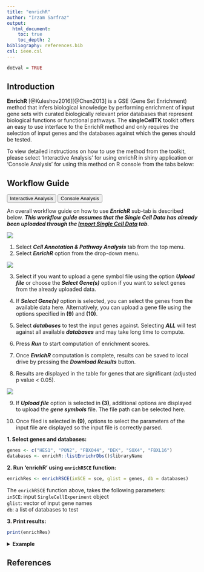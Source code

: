 ```yaml
---
title: "enrichR"
author: "Irzam Sarfraz"
output:
  html_document:
    toc: true
    toc_depth: 2
bibliography: references.bib
csl: ieee.csl
---
```

```r
doEval = TRUE
```
## Introduction
**EnrichR** [@Kuleshov2016][@Chen2013] is a GSE (Gene Set Enrichment) method that infers biological knowledge by performing enrichment of input gene sets with curated biologically relevant prior databases that represent biological functions or functional pathways. The **singleCellTK** toolkit offers an easy to use interface to the EnrichR method and only requires the selection of input genes and the databases against which the genes should be tested. <br>

To view detailed instructions on how to use the method from the toolkit, please select 'Interactive Analysis' for using enrichR in shiny application or 'Console Analysis' for using this method on R console from the tabs below:

````{=html}
<head>
<meta name="viewport" content="width=device-width, initial-scale=1">
</head>
<body>
````


## Workflow Guide

````{=html}
<div class="tab">
  <button class="tablinks" onclick="openTab(event, 'interactive')" id="ia-button">Interactive Analysis</button>
  <button class="tablinks" onclick="openTab(event, 'console')" id="console-button">Console Analysis</button>
</div>

<div id="interactive" class="tabcontent">
````

An overall workflow guide on how to use ***EnrichR*** sub-tab is described below. ***This workflow guide assumes that the Single Cell Data has already been uploaded through the [Import Single Cell Data](import_data.html) tab***. <br>

![](ui_screenshots/pathway_analysis/enrichR_1.png)

1. Select ***Cell Annotation & Pathway Analysis*** tab from the top menu. <br>
2. Select ***EnrichR*** option from the drop-down menu. <br>

![](ui_screenshots/pathway_analysis/enrichR_2.png)

3. Select if you want to upload a gene symbol file using the option ***Upload file*** or choose the ***Select Gene(s)*** option if you want to select genes from the already uploaded data. <br>

4. If ***Select Gene(s)*** option is selected, you can select the genes from the available data here. Alternatively, you can upload a gene file using the options specified in **(9)** and **(10)**. <br>

5. Select ***databases*** to test the input genes against. Selecting ***ALL*** will test against all available ***databases*** and may take long time to compute. <br>

6. Press ***Run*** to start computation of enrichment scores. <br>

7. Once ***EnrichR*** computation is complete, results can be saved to local drive by pressing the ***Download Results*** button. <br>

8. Results are displayed in the table for genes that are significant (adjusted p value < 0.05). <br>

![](ui_screenshots/pathway_analysis/enrichR_3.png)

9. If ***Upload file*** option is selected in **(3)**, additional options are displayed to upload the ***gene symbols*** file. The file path can be selected here. <br>

10. Once filed is selected in **(9)**, options to select the parameters of the input file are displayed so the input file is correctly parsed.


````{=html}
</div>
<div id="console" class="tabcontent">
````

**1. Select genes and databases:**
```r
genes <- c("HES1", "PON2", "FBXO44", "DEK", "SOX4", "FBXL16")
databases <- enrichR::listEnrichrDbs()$libraryName
```

**2. Run 'enrichR' using `enrichRSCE` function:**

```r
enrichRes <- enrichRSCE(inSCE = sce, glist = genes, db = databases)
```

The `enrichRSCE` function above, takes the following parameters: <br>
`inSCE`: input `SingleCellExperiment` object <br>
`glist`: vector of input gene names <br>
`db`: a list of databases to test <br>

**3. Print results:**
```r
print(enrichRes)
```


````{=html}
<details>
  <summary><b>Example</b></summary>
````  
  
```r
  # Load singleCellTK & pbmc3k example data
  library(singleCellTK)
  sce <- importExampleData(dataset = "pbmc3k")
  # Select genes
  genes <- c("HES1", "PON2", "FBXO44", "DEK", "SOX4", "FBXL16")
  # Fetch databases
  databases <- enrichR::listEnrichrDbs()$libraryName
  # Run enrichR
  enrichRes <- enrichRSCE(inSCE = sce, glist = genes, db = databases)
```

```r
  # Print the first five results
  print(enrichRes[1:5, ])
```

````{=html}
</details> 
      </div>
<script>
document.getElementById("ia-button").click();
</script>
</body>
````

## References
